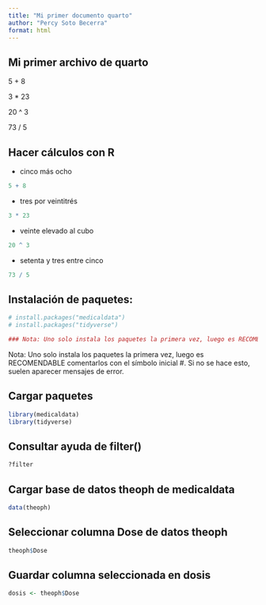 ```yaml
---
title: "Mi primer documento quarto"
author: "Percy Soto Becerra"
format: html
---
```


## Mi primer archivo de quarto

5 + 8

3 * 23

20 ^ 3

73 / 5

## Hacer cálculos con R

- cinco más ocho

```r
5 + 8
```

- tres por veintitrés

```r
3 * 23
```

- veinte elevado al cubo

```r
20 ^ 3
```

- setenta y tres entre cinco

```r
73 / 5
```

## Instalación de paquetes:

```r
# install.packages("medicaldata")
# install.packages("tidyverse")

### Nota: Uno solo instala los paquetes la primera vez, luego es RECOMENDABLE comentarlos con el símbolo inicial #. Si no se hace esto, suelen aparecer mensajes de error.
```

Nota: Uno solo instala los paquetes la primera vez, luego es RECOMENDABLE comentarlos con el símbolo inicial #. Si no se hace esto, suelen aparecer mensajes de error.

## Cargar paquetes

```r
library(medicaldata)
library(tidyverse)
```

## Consultar ayuda de filter()

```r
?filter
```

## Cargar base de datos theoph de medicaldata

```r
data(theoph)
```

## Seleccionar columna Dose de datos theoph

```r
theoph$Dose
```

## Guardar columna seleccionada en dosis

```r
dosis <- theoph$Dose
```

